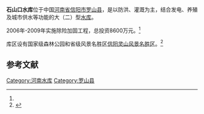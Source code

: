 {{Infobox Reservoir | 
|name                     = 石山口水库
|nickname                 = 石山湖
|image                    = 
|image_caption            = 
|map                      = 
|map_caption              = 
|pushpin_map              = China
|pushpin_map_caption      = 石山口水库在中国的位置
|code                     = BEA11100172
|class                    = 大（二）型[[水库|水库]]
|location_of_reservoir    = [[河南省|河南省]][[信阳市|信阳市]][[罗山县|罗山县]]
|location_of_dam          = 
|inflow                   = [[小潢河|小潢河]]（[[竹竿河|竹竿河]]支流）
|outflow                  = 小潢河
|catchment_area           = 306
|reservoir_area           = 
|mean_depth               = 
|maximum_depth            = 
|flood_level              = 
|normal_water_level       = 
|dead_water_level         = 
|water_quality            = 
|island                   = 
|maximum_storage_capacity = 3.72亿
|normal_storage_capacity  = 
|dead_storage_capacity    = 
|type_of_dam              = 
|elevation_of_dam         = 
|height_of_dam            = 
|length_of_dam            = 
|width_of_dam             = 
|installed_capacity       = 
|irrigated_area           = 
|start                    = 1958年
|complete                 = 1968年10月
|cost                     = 
|emigrate                 = 
|latd = 32
|latm = 01
|lats = 30
|latNS = N
|longd = 114
|longm = 23
|longs = 25
|longEW = E
|website = 
|footnotes = <ref>{{Cite web |url=http://www.tsdh.net/%E6%B0%B4%E5%88%A9%E6%96%87%E7%8C%AE%E6%B1%87%E7%BC%96/PDF%E6%96%87%E6%A1%A3/%E4%B8%AD%E5%9B%BD%E6%B0%B4%E5%BA%93%E5%90%8D%E7%A7%B0%E4%BB%A3%E7%A0%81.pdf |title=中国水库名称代码 |accessdate=2020-10-16 |archive-date=2015-05-05 |archive-url=https://web.archive.org/web/20150505182029/http://www.tsdh.net/%E6%B0%B4%E5%88%A9%E6%96%87%E7%8C%AE%E6%B1%87%E7%BC%96/PDF%E6%96%87%E6%A1%A3/%E4%B8%AD%E5%9B%BD%E6%B0%B4%E5%BA%93%E5%90%8D%E7%A7%B0%E4%BB%A3%E7%A0%81.pdf |dead-url=yes }}</ref><ref name="除险加固">{{Cite web |url=http://www.hcgs.cn/html/yejizhanshi/20090716/29.html |title=石山口水库除险加固工程 |access-date=2010-10-24 |archive-date=2016-03-04 |archive-url=https://web.archive.org/web/20160304052418/http://www.hcgs.cn/html/yejizhanshi/20090716/29.html |dead-url=no }}</ref> 
}}
'''石山口水库'''位于中国[[河南省|河南省]][[信阳市|信阳市]][[罗山县|罗山县]]，是以防洪、灌溉为主，结合发电、养殖及城市供水等功能的大（二）型[[水库|水库]]。

2006年-2009年实施除险加固工程，总投资8600万元。<ref name="除险加固"/>

库区设有国家级森林公园和省级风景名胜区[[信阳灵山风景名胜区|信阳灵山风景名胜区]]。<ref>{{Cite web |url=http://www.hnslly.com/index/jingqu.asp?id=%CA%AF%C9%BD%BA%FE%CB%AE%C0%FB%B7%E7%BE%B0%C7%F8 |title=石山湖水利风景区 |accessdate=2010-10-24 |archive-date=2011-03-19 |archive-url=https://web.archive.org/web/20110319043626/http://www.hnslly.com/index/jingqu.asp?id=%CA%AF%C9%BD%BA%FE%CB%AE%C0%FB%B7%E7%BE%B0%C7%F8 |dead-url=yes }}</ref>

==参考文献==
{{reflist}}

{{DEFAULTSORT:S石}}
[[Category:河南水库|Category:河南水库]]
[[Category:罗山县|Category:罗山县]]